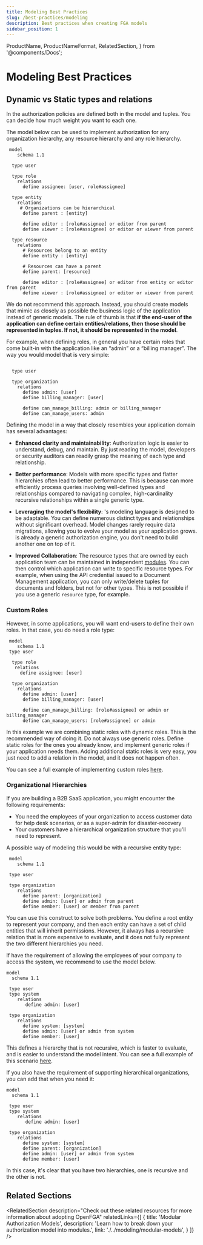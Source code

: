 ```yaml
---
title: Modeling Best Practices
slug: /best-practices/modeling
description: Best practices when creating FGA models
sidebar_position: 1
---
```

  ProductName,
  ProductNameFormat,
  RelatedSection,
} from '@components/Docs';

# Modeling Best Practices

## Dynamic vs Static types and relations

In <ProductName format={ProductNameFormat.ShortForm}/> the authorization policies are defined both in the model and tuples. You can decide how much weight you want to each one.

The model below can be used to implement authorization for any organization hierarchy, any resource hierarchy and any role hierarchy. 


```dsl.openfga
 model
    schema 1.1 

  type user

  type role
    relations
      define assignee: [user, role#assignee]

  type entity
    relations
     # Organizations can be hierarchical
      define parent : [entity]

      define editor : [role#assignee] or editor from parent
      define viewer : [role#assignee] or editor or viewer from parent
      
  type resource
    relations
      # Resources belong to an entity
      define entity : [entity]

      # Resources can have a parent
      define parent: [resource]
      
      define editor : [role#assignee] or editor from entity or editor from parent
      define viewer : [role#assignee] or editor or viewer from parent
```

We do not recommend this approach. Instead, you should create models that mimic as closely as possible the business logic of the application instead of generic models. The rule of thumb is that **if the end-user of the application can define certain entities/relations, then those should be represented in tuples. If not, it should be represented in the model**.

For example, when defining roles, in general you have certain roles that come built-in with the application like an “admin” or a “billing manager”. The way you would model that is very simple:

```dsl.openfga

  type user

  type organization
    relations
      define admin: [user]
      define billing_manager: [user]

      define can_manage_billing: admin or billing_manager
      define can_manage_users: admin
```

Defining the model in a way that closely resembles your application domain has several advantages:

  - **Enhanced clarity and maintainability**: Authorization logic is easier to understand, debug, and maintain. By just reading the model, developers or security auditors can readily grasp the meaning of each type and relationship.

  - **Better performance**: Models with more specific types and flatter hierarchies often lead to better performance. This is because <ProductName format={ProductNameFormat.ShortForm}/> can more efficiently process queries involving well-defined types and relationships compared to navigating complex, high-cardinality recursive relationships within a single generic type.

  - **Leveraging the model's flexibility**: <ProductName format={ProductNameFormat.ShortForm}/>'s modeling language is designed to be adaptable. You can define numerous distinct types and relationships without significant overhead. Model changes rarely require data migrations, allowing you to evolve your model as your application grows. <ProductName format={ProductNameFormat.ShortForm}/> is already a generic authorization engine, you don't need to build another one on top of it.

  - **Improved Collaboration**: The resource types that are owned by each application team can be maintained in independent [modules](./../modeling/modular-models.mdx). You can then control which application can write to specific resource types. For example, when using the API credential issued to a Document Management application, you can only write/delete tuples for documents and folders, but not for other types. This is not possible if you use a generic `resource` type, for example. 

### Custom Roles

However, in some applications, you will want end-users to define their own roles. In that case, you do need a role type:

```dsl.openfga
 model
    schema 1.1 
 type user

  type role
   relations
     define assignee: [user]

  type organization
    relations
      define admin: [user]
      define billing_manager: [user]

      define can_manage_billing: [role#assignee] or admin or billing_manager
      define can_manage_users: [role#assignee] or admin
```

In this example we are combining static roles with dynamic roles. This is the recommended way of doing it. Do not always use generic roles. Define static roles for the ones you already know, and implement generic roles if your application needs them. Adding additional static roles is very easy, you just need to add a relation in the model, and it does not happen often. 

You can see a full example of implementing custom roles [here](https://github.com/openfga/sample-stores/tree/main/stores/custom-roles).

### Organizational Hierarchies

If you are building a B2B SaaS application, you might encounter the following requirements:

- You need the employees of your organization to access customer data for help desk scenarios, or as a super-admin for disaster-recovery
- Your customers have a hierarchical organization structure that you'll need to represent. 

A possible way of modeling this would be with a recursive entity type:

```dsl.openfga
 model
    schema 1.1 

 type user

 type organization
    relations
      define parent: [organization]
      define admin: [user] or admin from parent
      define member: [user] or member from parent
```

You can use this construct to solve both problems. You define a root entity to represent your company, and then each entity can have a set of child entities that will inherit permissions. However, it always has a recursive relation that is more expensive to evaluate, and it does not fully represent the two different hierarchies you need.

If have the requirement of allowing the employees of your company to access the system, we recommend to use the model below.

```dsl.openfga
model 
  schema 1.1

 type user
 type system
    relations
       define admin: [user] 

 type organization
    relations
      define system: [system]
      define admin: [user] or admin from system
      define member: [user] 
```
This defines a hierarchy that is not recursive, which is faster to evaluate, and is easier to understand the model intent. You can see a full example of this scenario [here](https://github.com/openfga/sample-stores/blob/main/stores/superadmin).

If you also have the requirement of supporting hierarchical organizations, you can add that when you need it:

```dsl.openfga
model 
  schema 1.1

 type user
 type system
    relations
       define admin: [user] 

 type organization
    relations
      define system: [system]
      define parent: [organization]
      define admin: [user] or admin from system
      define member: [user] 
```
In this case, it's clear that you have two hierarchies, one is recursive and the other is not.

## Related Sections

<RelatedSection
  description="Check out these related resources for more information about adopting OpenFGA"
  relatedLinks={[
    {
      title: 'Modular Authorization Models',
      description: 'Learn how to break down your authorization model into modules.',
      link: './../modeling/modular-models',
    }
  ]}
/>

